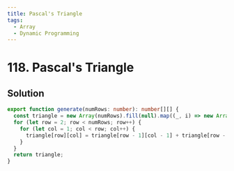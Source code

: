 ```yaml
---
title: Pascal's Triangle
tags:
  - Array
  - Dynamic Programming
---
```


# 118. Pascal's Triangle

<Badges>
  <LevelBadge level="easy" />
  <TopicBadge name="Array" slug="array" />
  <TopicBadge name="Dynamic Programming" slug="dynamic-programming" />
</Badges>

## Solution

```typescript filename="solution.ts" copy
export function generate(numRows: number): number[][] {
  const triangle = new Array(numRows).fill(null).map((_, i) => new Array(i + 1).fill(1));
  for (let row = 2; row < numRows; row++) {
    for (let col = 1; col < row; col++) {
      triangle[row][col] = triangle[row - 1][col - 1] + triangle[row - 1][col];
    }
  }
  return triangle;
}
```

<ProblemLink
  codingSite="leetcode"
  href="https://leetcode.com/problems/pascals-triangle"
  title="Pascal's Triangle"
/>
